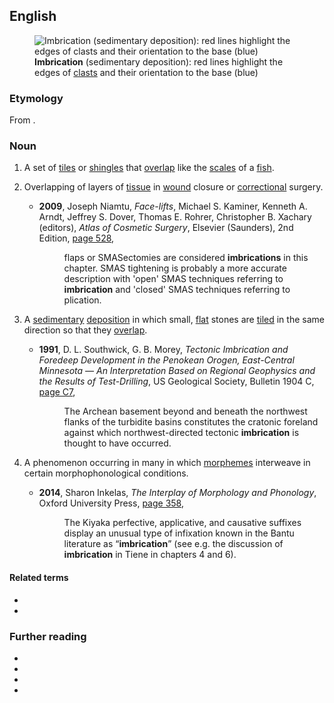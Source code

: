 ==English==
[[Image:Imbricated fabric overlay.jpg|right|thumb|'''Imbrication''' (sedimentary deposition): red lines highlight the edges of [[clast]]s and their orientation to the base (blue)]]

===Etymology===
From {{der|en|fr|imbrication}}.

===Noun===
{{en-noun|~}}

# A set of [[tile]]s or [[shingle]]s that [[overlap]] like the [[scale]]s of a [[fish]].
# {{lb|en|medicine}} Overlapping of layers of [[tissue]] in [[wound]] closure or [[correctional]] surgery.
#* '''2009''', Joseph Niamtu, ''Face-lifts'', Michael S. Kaminer, Kenneth A. Arndt, Jeffrey S. Dover, Thomas E. Rohrer, Christopher B. Xachary (editors), ''Atlas of Cosmetic Surgery'', Elsevier (Saunders), 2nd Edition, [https://books.google.com.au/books?id=hfpfAhW71OkC&pg=PA528&dq=%22imbrication%22%7C%22imbrications%22&hl=en&sa=X&ved=0ahUKEwjf-Kqtk_7XAhVEhrwKHUjtDF4Q6AEITTAH#v=onepage&q=%22imbrication%22%7C%22imbrications%22&f=false page 528],
#*: {{w|Superficial muscular aponeurotic system|SMAS}} flaps or SMASectomies are considered '''imbrications''' in this chapter. SMAS tightening is probably a more accurate description with 'open' SMAS techniques referring to '''imbrication''' and 'closed' SMAS techniques referring to plication.
# {{lb|en|geology}} A [[sedimentary]] [[deposition]] in which small, [[flat]] stones are [[tiled]] in the same direction so that they [[overlap]].
#* '''1991''', D. L. Southwick, G. B. Morey, ''Tectonic Imbrication and Foredeep Development in the Penokean Orogen, East-Central Minnesota — An Interpretation Based on Regional Geophysics and the Results of Test-Drilling'', US Geological Society, Bulletin 1904 C, [https://books.google.com.au/books?id=YsoyJVR7AhMC&pg=SL3-PA7&dq=%22imbrication%22%7C%22imbrications%22&hl=en&sa=X&ved=0ahUKEwjf-Kqtk_7XAhVEhrwKHUjtDF4Q6AEILzAB#v=onepage&q=%22imbrication%22%7C%22imbrications%22&f=false page C7],
#*: The Archean basement beyond and beneath the northwest flanks of the turbidite basins constitutes the cratonic foreland against which northwest-directed tectonic '''imbrication''' is thought to have occurred.
# {{lb|en|linguistics}} A phenomenon occurring in many {{w|Bantu languages}} in which [[morpheme]]s interweave in certain morphophonological conditions.
#* '''2014''', Sharon Inkelas, ''The Interplay of Morphology and Phonology'', Oxford University Press, [https://books.google.com.au/books?id=dVAVDAAAQBAJ&pg=PA358&dq=%22imbrication%22%7C%22imbrications%22&hl=en&sa=X&ved=0ahUKEwjf-Kqtk_7XAhVEhrwKHUjtDF4Q6AEIfDAP#v=onepage&q=%22imbrication%22%7C%22imbrications%22&f=false page 358],
#*: The Kiyaka perfective, applicative, and causative suffixes display an unusual type of infixation known in the Bantu literature as “'''imbrication'''” (see e.g. the discussion of '''imbrication''' in Tiene in chapters 4 and 6).

====Related terms====
* {{l|en|imbricate}}
* {{l|en|imbricated}}

===Further reading===
* {{pedialite|Imbrication}}
* {{pedialite|Imbrex and tegula}}
* {{pedialite|Morphophonology}}
* {{pedialite|Sedimentology}}